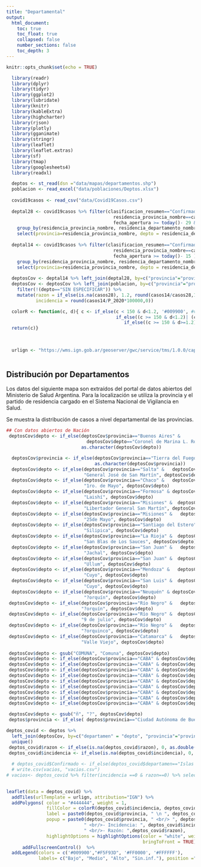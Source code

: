 ```yaml
---
title: "Departamental"
output:
  html_document:
    toc: true
    toc_float: true
    collapsed: false
    number_sections: false
    toc_depth: 3
---
```



```r
knitr::opts_chunk$set(echo = TRUE)
```

```r
  library(readr)
  library(dplyr)
  library(tidyr)
  library(ggplot2)
  library(lubridate)
  library(knitr)
  library(kableExtra)
  library(highcharter)
  library(rjson)
  library(plotly)
  library(gganimate)
  library(stringr)
  library(leaflet)
  library(leaflet.extras)
  library(sf)
  library(tmap)
  library(googlesheets4)
  library(readxl)

  deptos <- st_read(dsn ="data/mapas/departamentos.shp") 
  poblacion <- read_excel("data/poblaciones/Deptos.xlsx")
  
  covid19casos <- read_csv("data/Covid19Casos.csv")
  
  deptal28 <- covid19casos %>% filter(clasificacion_resumen=="Confirmado" &
                                        residencia_provincia_nombre==carga_provincia_nombre &
                                        fecha_apertura >= today()- 29 & fecha_apertura < today()- 15 ) %>% 
    group_by(residencia_provincia_nombre, residencia_departamento_nombre) %>%  mutate(casos28 = n()) %>% 
    select(provincia=residencia_provincia_nombre, depto = residencia_departamento_nombre, casos28) %>% unique()
  
  deptal14 <- covid19casos %>% filter(clasificacion_resumen=="Confirmado" &
                                        residencia_provincia_nombre==carga_provincia_nombre &
                                        fecha_apertura >= today()- 15 ) %>%
    group_by(residencia_provincia_nombre, residencia_departamento_nombre) %>% mutate(casos14 = n()) %>%
    select(provincia=residencia_provincia_nombre, depto = residencia_departamento_nombre, casos14) %>% unique()
  
  deptosCov <- deptal14 %>% left_join(deptal28, by=c("provincia"="provincia", "depto"= "depto"))      
  deptosCov <- deptosCov %>% left_join(poblacion, by=c("provincia"="provincia", "depto"= "departamento")) %>% 
    filter(!(depto=="SIN ESPECIFICAR")) %>% 
    mutate(razon = if_else(is.na(casos28), 1.2, round(casos14/casos28,1)),
           incidencia = round(casos14/P_2020*100000,0))

  colorR <- function(c, d){ c <- if_else(c < 150 & d<1.2, '#009900', #verde
                                         if_else((c >= 150 & d<1.2)| (c < 150 & d>=1.2), "#F5F93D", #amarillo
                                            if_else((c >= 150 & d>=1.2), '#FF0000', '#FFFFFF'))) #rojo
  return(c)}

  
  
  urlign <- "https://wms.ign.gob.ar/geoserver/gwc/service/tms/1.0.0/capabaseargenmap@EPSG%3A3857@png/{z}/{x}/{-y}.png"
      
```


## Distribución por Departamentos
Los datos del siguiente mapa son extraídos del portal de datos abiertos del Ministerio de Salud Argentina. Para la localización se utiliza la provincia y el partido de residencia cargado en el Sistema Nacional de Vigilancia en Salud.

Se muestra la distribución de casos a nivel departamental de las provincias.

```r

## Con datos abiertos de Nación
 deptosCov$depto <- if_else(deptosCov$provincia=="Buenos Aires" & 
                              deptosCov$depto=="Coronel de Marina L. Rosales", "Coronel de Marina Leonardo Rosales",
                            as.character(deptosCov$depto))

  deptosCov$provincia <- if_else(deptosCov$provincia=="Tierra del Fuego", "Tierra del Fuego, Antártida e Islas del Atlántico Sur",
                                 as.character(deptosCov$provincia))
  deptosCov$depto <- if_else(deptosCov$provincia=="Salta" &   deptosCov$depto=="Grl. José de San Martín",
                             "General José de San Martín", deptosCov$depto)
  deptosCov$depto <- if_else(deptosCov$provincia=="Chaco" &   deptosCov$depto=="1º de Mayo",
                             "1ro. de Mayo", deptosCov$depto)
  deptosCov$depto <- if_else(deptosCov$provincia=="Formosa" & deptosCov$depto=="Laishi",
                             "Laishí", deptosCov$depto)
  deptosCov$depto <- if_else(deptosCov$provincia=="Misiones" &  deptosCov$depto=="Libertador Grl. San Martín",
                             "Libertador General San Martín", deptosCov$depto)
  deptosCov$depto <- if_else(deptosCov$provincia=="Misiones" &   deptosCov$depto=="25 de Mayo",
                             "25de Mayo", deptosCov$depto)
  deptosCov$depto <- if_else(deptosCov$provincia=="Santiago del Estero" &  deptosCov$depto=="Silípica",
                             "Silipica", deptosCov$depto)
  deptosCov$depto <- if_else(deptosCov$provincia=="La Rioja" &  deptosCov$depto=="San Blas de los Sauces",
                             "San Blas de Los Sauces", deptosCov$depto)
  deptosCov$depto <- if_else(deptosCov$provincia=="San Juan" &   deptosCov$depto=="Jáchal",
                             "Jachal", deptosCov$depto)
  deptosCov$depto <- if_else(deptosCov$provincia=="San Juan" &  deptosCov$depto=="Ullúm",
                             "Ullum", deptosCov$depto)
  deptosCov$depto <- if_else(deptosCov$provincia=="Mendoza" &   deptosCov$depto=="Luján de Cuyo",
                             "Cuyo", deptosCov$depto)
  deptosCov$depto <- if_else(deptosCov$provincia=="San Luis" &  deptosCov$depto=="Luján de Cuyo",
                             "Cuyo", deptosCov$depto)
  deptosCov$depto <- if_else(deptosCov$provincia=="Neuquén" & deptosCov$depto=="Ñorquín",
                             "?orquín", deptosCov$depto)
 deptosCov$depto <- if_else(deptosCov$provincia=="Río Negro" &   deptosCov$depto=="Ñorquín",
                            "?orquín", deptosCov$depto)  
 deptosCov$depto <- if_else(deptosCov$provincia=="Río Negro" &  deptosCov$depto=="9 de Julio",
                            "9 de julio", deptosCov$depto)  
 deptosCov$depto <- if_else(deptosCov$provincia=="Río Negro" &   deptosCov$depto=="Ñorquincó",
                            "?orquinco", deptosCov$depto)  
 deptosCov$depto <- if_else(deptosCov$provincia=="Catamarca" &   deptosCov$depto=="Valle Viejo",
                            "Valle Viejo", deptosCov$depto)  
 
 deptosCov$depto <- gsub("COMUNA", "Comuna", deptosCov$depto)
 deptosCov$depto <- if_else(deptosCov$provincia=="CABA" & deptosCov$depto=="Comuna 01", "Comuna 1", deptosCov$depto)
 deptosCov$depto <- if_else(deptosCov$provincia=="CABA" & deptosCov$depto=="Comuna 02", "Comuna 2", deptosCov$depto)
 deptosCov$depto <- if_else(deptosCov$provincia=="CABA" & deptosCov$depto=="Comuna 03", "Comuna 3", deptosCov$depto)
 deptosCov$depto <- if_else(deptosCov$provincia=="CABA" & deptosCov$depto=="Comuna 04", "Comuna 4", deptosCov$depto)
 deptosCov$depto <- if_else(deptosCov$provincia=="CABA" & deptosCov$depto=="Comuna 05", "Comuna 5", deptosCov$depto)
 deptosCov$depto <- if_else(deptosCov$provincia=="CABA" & deptosCov$depto=="Comuna 06", "Comuna 6", deptosCov$depto)
 deptosCov$depto <- if_else(deptosCov$provincia=="CABA" & deptosCov$depto=="Comuna 07", "Comuna 7", deptosCov$depto)
 deptosCov$depto <- if_else(deptosCov$provincia=="CABA" & deptosCov$depto=="Comuna 08", "Comuna 8", deptosCov$depto)
 deptosCov$depto <- if_else(deptosCov$provincia=="CABA" & deptosCov$depto=="Comuna 09", "Comuna 9", deptosCov$depto)

 deptosCov$depto <- gsub("ñ", "?", deptosCov$depto)
 deptos$provincia <- if_else( deptos$provincia=="Ciudad Autónoma de Buenos Aires", "CABA", as.character(deptos$provincia))

deptos_covid <- deptos %>%
  left_join(deptosCov, by=c("departamen" = "depto", "provincia"="provincia")) %>%
  unique()
 deptos_covid$razon <- if_else(is.na(deptos_covid$razon), 0, as.double(deptos_covid$razon))
 deptos_covid$incidencia <- if_else(is.na(deptos_covid$incidencia), 0, as.double(deptos_covid$incidencia))
 
  # deptos_covid$Confirmado <- if_else(deptos_covid$departamen=="Islas Malvinas", 13, as.double(deptos_covid$Confirmado))
  # write.csv(vacios, "vacios.csv")
# vacios<- deptos_covid %>% filter(incidencia ==0 & razon==0) %>% select(provincia, departamen)

 
leaflet(data = deptos_covid) %>% 
  addTiles(urlTemplate = urlign, attribution="IGN") %>%
  addPolygons( color = "#444444", weight = 1,
               fillColor = colorR(deptos_covid$incidencia, deptos_covid$razon), fillOpacity = 0.6,
               label = paste0(deptos_covid$provincia, " \n ", deptos_covid$departamen),
               popup = paste0(deptos_covid$provincia, " <br/> ", deptos_covid$departamen,
                             " <br/>- Incidencia: ", deptos_covid$incidencia,
                             " <br/>- Razón: ",deptos_covid$razon),
               highlightOptions = highlightOptions(color = "white", weight = 2,
                                                   bringToFront = TRUE))  %>%
      addFullscreenControl()  %>%     
  addLegend(colors = c('#009900',"#F5F93D", '#FF0000', '#FFFFFF'),
            labels= c("Bajo", "Medio", "Alto", "Sin.inf."), position ="bottomright")

 
```



